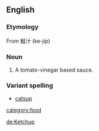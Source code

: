 ==English==
===Etymology===
From 鮭汁 (ke-jip)

{{etystub}}

===Noun===

# A tomato-vinegar based sauce.

===Variant spelling===
*[[catsup]]

[[category:food]]

[[de:Ketchup]]